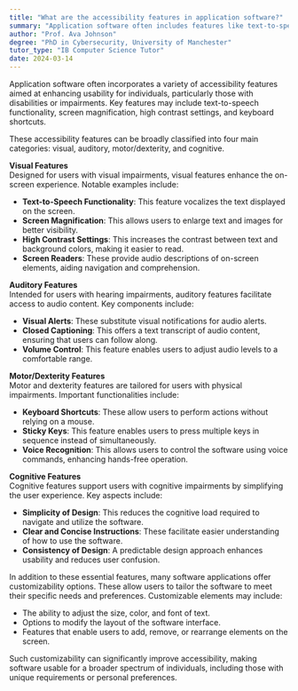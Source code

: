 ```yaml
---
title: "What are the accessibility features in application software?"
summary: "Application software often includes features like text-to-speech, magnification, high contrast settings, and keyboard shortcuts for accessibility."
author: "Prof. Ava Johnson"
degree: "PhD in Cybersecurity, University of Manchester"
tutor_type: "IB Computer Science Tutor"
date: 2024-03-14
---
```


Application software often incorporates a variety of accessibility features aimed at enhancing usability for individuals, particularly those with disabilities or impairments. Key features may include text-to-speech functionality, screen magnification, high contrast settings, and keyboard shortcuts.

These accessibility features can be broadly classified into four main categories: visual, auditory, motor/dexterity, and cognitive.

**Visual Features**  
Designed for users with visual impairments, visual features enhance the on-screen experience. Notable examples include:

- **Text-to-Speech Functionality**: This feature vocalizes the text displayed on the screen.
- **Screen Magnification**: This allows users to enlarge text and images for better visibility.
- **High Contrast Settings**: This increases the contrast between text and background colors, making it easier to read.
- **Screen Readers**: These provide audio descriptions of on-screen elements, aiding navigation and comprehension.

**Auditory Features**  
Intended for users with hearing impairments, auditory features facilitate access to audio content. Key components include:

- **Visual Alerts**: These substitute visual notifications for audio alerts.
- **Closed Captioning**: This offers a text transcript of audio content, ensuring that users can follow along.
- **Volume Control**: This feature enables users to adjust audio levels to a comfortable range.

**Motor/Dexterity Features**  
Motor and dexterity features are tailored for users with physical impairments. Important functionalities include:

- **Keyboard Shortcuts**: These allow users to perform actions without relying on a mouse.
- **Sticky Keys**: This feature enables users to press multiple keys in sequence instead of simultaneously.
- **Voice Recognition**: This allows users to control the software using voice commands, enhancing hands-free operation.

**Cognitive Features**  
Cognitive features support users with cognitive impairments by simplifying the user experience. Key aspects include:

- **Simplicity of Design**: This reduces the cognitive load required to navigate and utilize the software.
- **Clear and Concise Instructions**: These facilitate easier understanding of how to use the software.
- **Consistency of Design**: A predictable design approach enhances usability and reduces user confusion.

In addition to these essential features, many software applications offer customizability options. These allow users to tailor the software to meet their specific needs and preferences. Customizable elements may include:

- The ability to adjust the size, color, and font of text.
- Options to modify the layout of the software interface.
- Features that enable users to add, remove, or rearrange elements on the screen.

Such customizability can significantly improve accessibility, making software usable for a broader spectrum of individuals, including those with unique requirements or personal preferences.
    